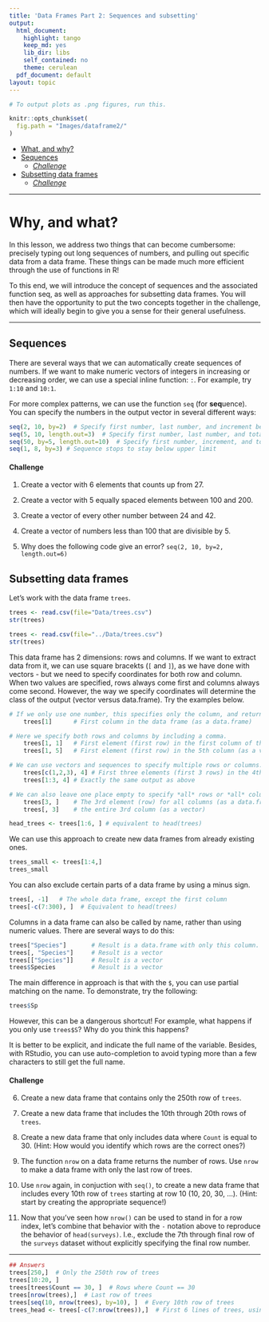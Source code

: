 ```yaml
---
title: 'Data Frames Part 2: Sequences and subsetting'
output:
  html_document:
    highlight: tango
    keep_md: yes
    lib_dir: libs
    self_contained: no
    theme: cerulean
  pdf_document: default
layout: topic
---
```


```r
# To output plots as .png figures, run this.

knitr::opts_chunk$set(
  fig.path = "Images/dataframe2/"
)
```

* [What, and why?](#motivation)   
* [Sequences](#sequences) 
	+ *[Challenge](#challengeSequences)*
* [Subsetting data frames](#dfsubset)
	+ *[Challenge](#challengeDFSubsetting)*

___

# Why, and what? {#motivation}

In this lesson, we address two things that can become cumbersome: precisely typing out long sequences of numbers, and pulling out specific data from a data frame. These things can be made much more efficient through the use of functions in R!

To this end, we will introduce the concept of sequences and the associated function seq, as well as approaches for subsetting data frames. You will then have the opportunity to put the two concepts together in the challenge, which will ideally begin to give you a sense for their general usefulness.

___

## Sequences {#sequences}

There are several ways that we can automatically create sequences of numbers.  If we want to make numeric vectors of integers in increasing or decreasing order, we can use a special inline function: `:`. For example, try `1:10` and `10:1`.

For more complex patterns, we can use the function `seq` (for **seq**uence). You can specify the numbers in the output vector in several different ways:

```r
seq(2, 10, by=2)  # Specify first number, last number, and increment between numbers
seq(5, 10, length.out=3)  # Specify first number, last number, and total vector length
seq(50, by=5, length.out=10)  # Specify first number, increment, and total vector length
seq(1, 8, by=3) # Sequence stops to stay below upper limit
```

#### Challenge {#challengeSequences}

1. Create a vector with 6 elements that counts up from 27.

2. Create a vector with 5 equally spaced elements between 100 and 200.

3. Create a vector of every other number between 24 and 42.

4. Create a vector of numbers less than 100 that are divisible by 5.

5. Why does the following code give an error? `seq(2, 10, by=2, length.out=6)`


## Subsetting data frames {#dfsubset}

Let's work with the data frame `trees`. 

```r
trees <- read.csv(file="Data/trees.csv")
str(trees)
```

```r
trees <- read.csv(file="../Data/trees.csv")
str(trees)
```

This data frame has 2 dimensions: rows and columns. If we want to extract data from it, we can use square bracekts (`[` and `]`), as we have done with vectors - but we need to specify coordinates for both row and column.  When two values are specified, rows always come first and columns always come second.  However, the way we specify coordinates will determine the class of the output (vector versus data.frame).  Try the examples below.

```r
# If we only use one number, this specifies only the column, and returns a data.frame.
	trees[1]      # First column in the data frame (as a data.frame)

# Here we specify both rows and columns by including a comma.
	trees[1, 1]   # First element (first row) in the first column of the data frame (as a vector)
	trees[1, 5]   # First element (first row) in the 5th column (as a vector)

# We can use vectors and sequences to specify multiple rows or columns.
	trees[c(1,2,3), 4] # First three elements (first 3 rows) in the 4th column (as a vector)
	trees[1:3, 4] # Exactly the same output as above

# We can also leave one place empty to specify *all* rows or *all* columns.
	trees[3, ]    # The 3rd element (row) for all columns (as a data.frame)
	trees[, 3]    # the entire 3rd column (as a vector)

head_trees <- trees[1:6, ] # equivalent to head(trees)
```

We can use this approach to create new data frames from already existing ones.

```r
trees_small <- trees[1:4,]
trees_small
```

You can also exclude certain parts of a data frame by using a minus sign.

```r
trees[, -1]   # The whole data frame, except the first column
trees[-c(7:300), ]  # Equivalent to head(trees)
```

Columns in a data frame can also be called by name, rather than using numeric values.  There are several ways to do this:

```r
trees["Species"]       # Result is a data.frame with only this column.
trees[, "Species"]     # Result is a vector
trees[["Species"]]     # Result is a vector
trees$Species          # Result is a vector
```

The main difference in approach is that with the `$`, you can use partial matching on the name. To demonstrate, try the following:

```r
trees$Sp
```

However, this can be a dangerous shortcut!  For example, what happens if you only use `trees$S`?  Why do you think this happens?

It is better to be explicit, and indicate the full name of the variable.  Besides, with RStudio, you can use auto-completion to avoid typing more than a few characters to still get the full name.

#### Challenge {#challengeDFSubsetting}

6. Create a new data frame that contains only the 250th row of `trees`.

7. Create a new data frame that includes the 10th through 20th rows of `trees`.

8. Create a new data frame that only includes data where `Count` is equal to 30. (Hint: How would you identify which rows are the correct ones?)

9. The function `nrow` on a data frame returns the number of rows. Use `nrow` to make a data frame with only the last row of trees.

10. Use `nrow` again, in conjuction with `seq()`, to create a new data frame that includes every 10th row of `trees` starting at row 10 (10, 20, 30, ...).  (Hint: start by creating the appropriate sequence!)

11. Now that you've seen how `nrow()` can be used to stand in for a row index, let's combine that behavior with the `-` notation above to reproduce the behavior of `head(surveys)`. I.e., exclude the 7th through final row of the `surveys` dataset without explicitly specifying the final row number.

<hr>


```r
## Answers
trees[250,]  # Only the 250th row of trees
trees[10:20, ]
trees[trees$Count == 30, ]  # Rows where Count == 30
trees[nrow(trees),]  # Last row of trees
trees[seq(10, nrow(trees), by=10), ]  # Every 10th row of trees
trees_head <- trees[-c(7:nrow(trees)),]  # First 6 lines of trees, using nrow
```

